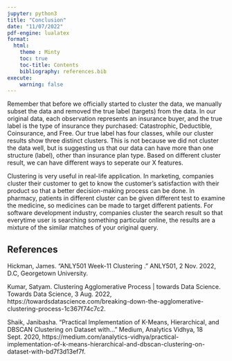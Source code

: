 ```yaml
---
jupyter: python3
title: "Conclusion"
date: "11/07/2022"
pdf-engine: lualatex
format:
  html:
    theme : Minty
    toc: true
    toc-title: Contents
    bibliography: references.bib
execute:
    warning: false
---
```

Remember that before we officially started to cluster the data, we manually subset the data and removed the true label (targets) from the data. In our original data, each observation represents an insurance buyer, and the true label is the type of insurance they purchased: Catastrophic, Deductible, Coinsurance, and Free. Our true label has four classes, while our cluster results show three distinct clusters. This is not because we did not cluster the data well, but is suggesting us that our data can have more than one structure (label), other than insurance plan type. Based on different cluster result, we can have different ways to seperate our X features.

Clustering is very useful in real-life application. In marketing, companies cluster their customer to get to know the customer's satisfaction with their product so that a better decision-making process can be done. In pharmacy, patients in different cluster can be given different test to examine the medicine, so medicines can be made to target different patients. For software development industry, companies cluster the search result so that everytime user is searching something particular online, the results are a mixture of the similar matches of your original query. 


## References
Hickman, James. “ANLY501 Week-11 Clustering .” ANLY501, 2 Nov. 2022, D.C, Georgetown University. 

Kumar, Satyam. Clustering Agglomerative Process | towards Data Science. Towards Data Science, 3 Aug. 2022, https://towardsdatascience.com/breaking-down-the-agglomerative-clustering-process-1c367f74c7c2. 

Shaik, Janibasha. “Practical Implementation of K-Means, Hierarchical, and DBSCAN Clustering on Dataset with...” Medium, Analytics Vidhya, 18 Sept. 2020, https://medium.com/analytics-vidhya/practical-implementation-of-k-means-hierarchical-and-dbscan-clustering-on-dataset-with-bd7f3d13ef7f. 


